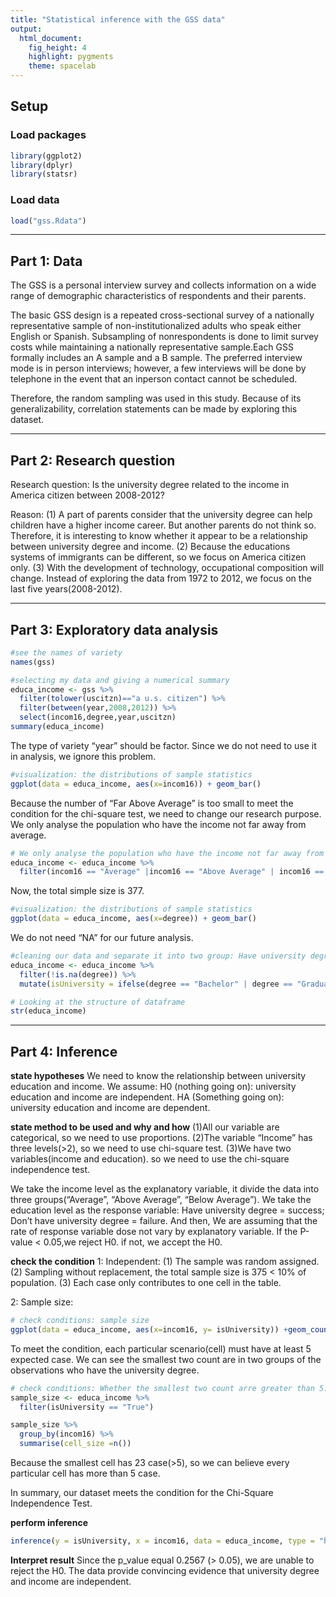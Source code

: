 ```yaml
---
title: "Statistical inference with the GSS data"
output: 
  html_document: 
    fig_height: 4
    highlight: pygments
    theme: spacelab
---
```


## Setup

### Load packages

```r
library(ggplot2)
library(dplyr)
library(statsr)
```

### Load data


```r
load("gss.Rdata")
```



* * *

## Part 1: Data

The GSS is a personal interview survey and collects information on a wide range of demographic characteristics of respondents and their parents.

The basic GSS design is a repeated cross-sectional survey of a nationally representative sample of non-institutionalized adults who speak either English or Spanish. Subsampling of nonrespondents is done to limit survey costs while maintaining a nationally representative sample.Each GSS formally includes an A sample and a B sample. The preferred interview mode is in person interviews; however, a few interviews will be done by telephone in the event that an inperson contact cannot be scheduled.

Therefore, the random sampling was used in this study. Because of its generalizability, correlation statements can be made by exploring this dataset.

* * *

## Part 2: Research question

Research question: Is the university degree related to the income in America citizen between 2008-2012?

Reason: (1) A part of parents consider that the university degree can help children have a higher income career. But another parents do not think so. Therefore, it is interesting to know whether it appear to be a  relationship between university degree and income.
(2) Because the educations systems of immigrants can be different, so we focus on America citizen only.
(3) With the development of technology, occupational composition will change. Instead of exploring the data from 1972 to 2012, we focus on the last five years(2008-2012).

* * *

## Part 3: Exploratory data analysis

```r
#see the names of variety
names(gss)
```


```r
#selecting my data and giving a numerical summary
educa_income <- gss %>%
  filter(tolower(uscitzn)=="a u.s. citizen") %>%
  filter(between(year,2008,2012)) %>%
  select(incom16,degree,year,uscitzn) 
summary(educa_income)

```
The type of variety "year" should be factor. Since we do not need to use it in analysis, we ignore this problem.

```r
#visualization: the distributions of sample statistics
ggplot(data = educa_income, aes(x=incom16)) + geom_bar()
```
Because the number of "Far Above Average" is too small to meet the condition for the chi-square test, we need to change our research purpose. We only analyse the population who have the income not far away from average. 

```r
# We only analyse the population who have the income not far away from average.
educa_income <- educa_income %>%
  filter(incom16 == "Average" |incom16 == "Above Average" | incom16 == "Below Average")
```
Now, the total simple size is 377.

```r
#visualization: the distributions of sample statistics
ggplot(data = educa_income, aes(x=degree)) + geom_bar()
```
We do not need "NA" for our future analysis.

```r
#cleaning our data and separate it into two group: Have university degree(True); Don't have university degree (False)
educa_income <- educa_income %>%
  filter(!is.na(degree)) %>%
  mutate(isUniversity = ifelse(degree == "Bachelor" | degree == "Graduate", "True", "False"))
```


```r
# Looking at the structure of dataframe
str(educa_income)
```

* * *

## Part 4: Inference

**state hypotheses**
We need to know the relationship between university education and income. 
We assume: H0 (nothing going on): university education and income are independent.
           HA (Something going on): university education and income are dependent.
           
**state method to be used and why and how**
(1)All our variable are categorical, so we need to use proportions.
(2)The variable "Income" has three levels(>2), so we need to use chi-square test.
(3)We have two variables(income and education). so we need to use the chi-square independence test.

We take the income level as the explanatory variable, it divide the data into three groups("Average", "Above Average", "Below Average"). 
We take the education level as the response variable: Have university degree = success; Don't have university degree = failure.
And then, We are assuming that the rate of response variable dose not vary by explanatory variable. If the P-value < 0.05,we reject H0. if not, we accept the H0. 

**check the condition**
1: Independent:
(1) The sample was random assigned.
(2) Sampling without replacement, the total sample size is 375 < 10% of population.
(3) Each case only contributes to one cell in the table.

2: Sample size:

```r
# check conditions: sample size
ggplot(data = educa_income, aes(x=incom16, y= isUniversity)) +geom_count()

```
To meet the condition, each particular scenario(cell) must have at least 5 expected case. We can see the smallest two count are in two groups of the observations who have the university degree. 

```r
# check conditions: Whether the smallest two count arre greater than 5.
sample_size <- educa_income %>%
  filter(isUniversity == "True")

sample_size %>%
  group_by(incom16) %>%
  summarise(cell_size =n())
```
Because the smallest cell has 23 case(>5), so we can believe every particular cell has more than 5 case.

In summary, our dataset meets the condition for the Chi-Square Independence Test.

**perform inference**

```r
inference(y = isUniversity, x = incom16, data = educa_income, type = "ht", null = 0, statistic = "proportion", success = "True", method = "theoretical", alternative = "greater", sig_level = 0.05, conf_level = 0.95)
```

**Interpret result**
Since the p_value equal 0.2567 (> 0.05), we are unable to reject the H0. The data provide convincing evidence that university degree and income are independent.

